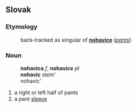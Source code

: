 ==Slovak==
===Etymology===
:back-tracked as singular of '''[[nohavice#Slovak|nohavice]]''' (''[[pants]]'')
===Noun===
:'''nohavica''' ''f'', '''nohavice''' ''pl''
:'''nohavic''' ''stem'''
:nohavíc''' ''{{genpl}}
:{{decpat}} {{ulica}}
# a right or left half of pants
# a pant [[sleeve]]